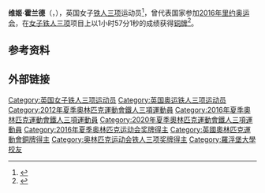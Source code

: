 {{Infobox sportsperson
| honorific_prefix          = 
| name                      = Vicky Holland
| honorific_suffix          = 
| image                     = Vicky Holland World Triathlon Series Tour 2015 - Edmonton.jpg
| image_size                = 
| alt                       = 
| caption                   = 
| headercolor               = 
| textcolor                 = 
| real_name                 = 
| native_name               = 
| native_name_lang          = 
| romanizedname             = 
| english_name              = 
| birth_name                = 
| nickname                  = 
| nationality               = {{UK}}
| national_team             = 
| ethnicity                 = 
| hometown                  = 
| citizenship               = 
| birth_date                = {{Birth date and age|year=1986|month=1|day=12}}
| birth_place               = {{UK}}英格蘭格洛斯特
| death_date                = 
| death_place               = 
| resting_place             = 
| resting_place_coordinates = 
| monuments                 = 
| residence                 = {{UK}}威爾斯斯溫西
| education                 = 
| alma_mater                = 
| occupation                = 
| years_active              = 2002 -
| employer                  = 
| agent                     = 
| height                    = {{height|m=1.68}}
| weight                    = {{weight|lb=123}}
| spouse                    = 
| life_partner              = 
| other_interests           = 
| website                   = 
| module                    = 
| country                   = {{UK}}
| sport                     = 田徑、鐵人三項
| position                  = 
| shoots                    = 
| catches                   = 
| disability                = 
| disability_class          = 
| weight_class              = 
| weight_class_type         = 
| rank                      = 
| event                     = 中長跑、長跑
| event_type                = 
| universityteam            = 
| collegeteam               = 
| league                    = 
| league_type               = 
| club                      = 
| team                      = 
| turnedpro                 = 
| turnedpro_type            = 
| partner                   = 
| former_partner            = 
| coach                     = 
| retired                   = 
| coaching                  = 
| module2                   = 
| worlds                    = 
{{ubl
 |'''2005年國際鐵人三項錦標賽（Junior Women）'''：第36名
 |'''2012年國際鐵人三項系列賽聖地牙哥站'''：第5名
 |'''2012年國際鐵人三項系列賽馬德里站'''：第7名
 |'''2012年國際鐵人三項系列賽斯德哥爾摩站'''：第18名
 |'''2013年國際鐵人三項系列賽漢堡站'''：第19名
 |'''2013年國際鐵人三項系列賽斯德哥爾摩站'''：第4名
 |'''2015年國際鐵人三項系列賽開普敦站'''：第1名
 |'''2015年國際鐵人三項系列賽漢堡站'''：第2名
 |'''2015年國際鐵人三項系列賽埃德蒙頓站'''：第1名
 |'''2015年國際鐵人三項系列賽芝加哥站'''：第3名
 |'''2016年國際鐵人三項系列賽里茲站'''：第3名
}}
| regionals                 = 
{{ubl
 |'''2013年歐洲鐵人三項錦標賽'''：第二名
}}
| nationals                 = 
{{ubl
 |'''2004年不列顛U20田徑錦標賽'''：1500公尺第六名
}}
| olympics                  = 
{{ubl
 |'''2012年夏季奧林匹克運動會'''：鐵人三項第26名
 |'''2016年奧林匹克運動會'''：鐵人三項第3名
}}
| paralympics               = 
| commonwealth              = 
{{ubl
 |'''2014年大英國協運動會'''：鐵人三項第三名
 |'''2014年大英國協運動會'''：鐵人三項混合接力第一名
}}
| highestranking            = 第四名 （2015年）
| pb                        = 
{{ubl
 |'''800公尺'''：2分14.4秒 （2004年）
 |'''1500公尺'''：4分26.25秒 （2002年）
 |'''1英里'''：4分52.91秒 （2004年）
 |'''3000公尺'''：9分36.5秒 （2013年）
 |'''5000公尺'''：16分35.58秒 （2012年）
 |'''5公里'''：17分35秒 （2009年）
 |'''10公里'''：34分08秒 （2013年）
}}
| medaltemplates            = 
{{MedalCountry | {{UK}} }}
{{MedalSport | 女子鐵人三項}}
{{MedalCompetition|歐洲鐵人三項錦標賽}}
{{MedalSilver | 2013年土耳其阿拉尼亞|}}
{{MedalCompetition|大英國協運動會}}
{{MedalBronze | 2014年英國蘇格蘭格拉斯哥|鐵人三項}}
{{MedalGold | 2014年英國蘇格蘭格拉斯哥|鐵人三項混合接力}}
{{MedalCompetition|國際鐵人三項系列賽開普敦站}}
{{MedalGold  | 2015年南非開普敦|}}
{{MedalCompetition|國際鐵人三項系列賽漢堡站}}
{{MedalSilver | 2015年德國漢堡|}}
{{MedalCompetition|國際鐵人三項系列賽埃德蒙頓站}}
{{MedalGold  | 2015年加拿大亞伯達省埃德蒙頓|}}
{{MedalCompetition|國際鐵人三項系列賽芝加哥站}}
{{MedalBronze | 2015年美國伊利諾州庫克郡芝加哥|}}
{{MedalCompetition|國際鐵人三項系列賽里茲站}}
{{MedalBronze | 2016年英國英格蘭西約克郡里茲|}}
{{MedalCompetition|奧林匹克運動會}}
{{MedalBronze | 2016年巴西里約熱內盧|}}
| show-medals               = 
| medaltemplates-title      = 
| module3                   = 
| updated                   = 2017年4月15日
}}
'''维姬·霍兰德'''（{{lang-en|Vicky Holland}}，{{bd|1986年|1月12日||}}），英国女子[[铁人三项|铁人三项]]运动员<ref name=BOA>{{cite web|title=Vicky Holland: Team GB|url=http://www.teamgb.com/athletes/vicky-holland|publisher=British Olympic Association|accessdate=13 July 2012|archive-date=2018-09-15|archive-url=https://web.archive.org/web/20180915154911/http://www.teamgb.com/athletes/vicky-holland|dead-url=no}}</ref>，曾代表国家参加[[2016年夏季奥林匹克运动会|2016年里约奥运会]]，在[[2016年夏季奧林匹克運動會鐵人三項比賽|女子铁人三项]]项目上以1小时57分1秒的成绩获得[[铜牌|铜牌]]<ref name="results">{{cite web | url=https://smsprio2016-a.akamaihd.net/_odf-documents/T/R/TRW001101_OfficialResults_2016_08_20_07795d3a_ebcc_4f1a_8a02_1a93b4f53e51.pdf | title=Triathlon - Women | publisher=Rio 2016 | accessdate=2016-08-20 | date=2016-08-20 | archiveurl=https://web.archive.org/web/20160920190506/https://smsprio2016-a.akamaihd.net/_odf-documents/T/R/TRW001101_OfficialResults_2016_08_20_07795d3a_ebcc_4f1a_8a02_1a93b4f53e51.pdf | archivedate=2016-09-20 | dead-url=yes }}</ref>。

== 参考资料 ==
{{reflist}}

== 外部链接 ==
{{Commons category|Vicky Holland}}

{{Authority control}}
{{DEFAULTSORT:Holland, Vicky}}
[[Category:英国女子铁人三项运动员|Category:英国女子铁人三项运动员]]
[[Category:英国奥运铁人三项运动员|Category:英国奥运铁人三项运动员]]
[[Category:2012年夏季奧林匹克運動會鐵人三項運動員|Category:2012年夏季奧林匹克運動會鐵人三項運動員]]
[[Category:2016年夏季奧林匹克運動會鐵人三項運動員|Category:2016年夏季奧林匹克運動會鐵人三項運動員]]
[[Category:2020年夏季奧林匹克運動會鐵人三項運動員|Category:2020年夏季奧林匹克運動會鐵人三項運動員]]
[[Category:2016年夏季奥林匹克运动会奖牌得主|Category:2016年夏季奥林匹克运动会奖牌得主]]
[[Category:英國奧林匹克運動會銅牌得主|Category:英國奧林匹克運動會銅牌得主]]
[[Category:奥林匹克运动会铁人三项奖牌得主|Category:奥林匹克运动会铁人三项奖牌得主]]
[[Category:羅浮堡大學校友|Category:羅浮堡大學校友]]